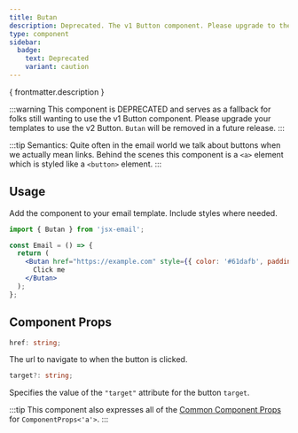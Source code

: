 ```yaml
---
title: Butan
description: Deprecated. The v1 Button component. Please upgrade to the new Button component.
type: component
sidebar:
  badge:
    text: Deprecated
    variant: caution
---
```


<p>{ frontmatter.description }</p>

:::warning
This component is DEPRECATED and serves as a fallback for folks still wanting to use the v1 Button component. Please upgrade your templates to use the v2 Button. `Butan` will be removed in a future release.
:::

:::tip
Semantics: Quite often in the email world we talk about buttons when we actually mean links. Behind the scenes this component is a `<a>` element which is styled like a `<button>` element.
:::

<Install type={frontmatter.type}/>

## Usage

Add the component to your email template. Include styles where needed.

```jsx
import { Butan } from 'jsx-email';

const Email = () => {
  return (
    <Butan href="https://example.com" style={{ color: '#61dafb', padding: '10px 20px' }}>
      Click me
    </Butan>
  );
};
```

## Component Props

```ts
href: string;
```

The url to navigate to when the button is clicked.

```ts
target?: string;
```

Specifies the value of the `"target"` attribute for the button `target`.

:::tip
This component also expresses all of the [Common Component Props](https://react.dev/reference/react-dom/components/common) for `ComponentProps<'a'>`.
:::